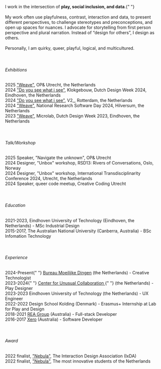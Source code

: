 
<ImageText src="../kuangyi.jpg">
  <div>
    I work in the intersection of <b>play, social inclusion, and data</b>.{" "}
    <br /> <br />
    My work often use playfulness, contrast, interaction and data, to present different perspectives, to challenge stereotypes and preconceptions, and open up spaces for nuances. I advocate for storytelling from first person perspective and plural narration. Instead of “design for others”, I design as others. 
    <br /> <br />
    Personally, I am quirky, queer, playful, logical, and multicultured.
    <br />

  </div>
</ImageText>
<br />
<br />

###### Exhibitions

<div>
  2025 <a href="/weave">"Weave"</a>, OP& Utrecht, the Netherlands
</div>
<div>
  2024 <a href="/doyousee">"Do you see what i see"</a>, Klokgebouw, Dutch Design
  Week 2024, Eindhoven, the Netherlands
</div>
<div>
  2024 <a href="/doyousee">"Do you see what i see"</a>, V2_, Rotterdam, the
  Netherlands
</div>
<div>
  2024 <a href="/weave">"Weave"</a>, National Research Software Day 2024,
  Hilversum, the Netherlands
</div>
<div>
  2023 <a href="/weave">"Weave"</a>, Microlab, Dutch Design Week 2023,
  Eindhoven, the Netherlands
</div>
<br />
<br />

###### Talk/Workshop

<div>2025 Speaker, "Navigate the unknown", OP& Utrecht</div>
<div>
  2024 Designer, "Unbox" workshop, RSD13: Rivers of Conversations, Oslo, Norway
</div>
<div>
  2024 Designer, "Unbox" workshop, International Transdisciplinarity Conference
  2024, Utrecht, the Netherlands
</div>
<div>2024 Speaker, queer code meetup, Creative Coding Utrecht</div>
<br />
<br />

###### Education

<div>
  2021-2023, Eindhoven University of Technology (Eindhoven, the Netherlands) -
  MSc Industrial Design
  <br />
  2015-2017, The Australian National University (Canberra, Australia) - BSc
  Infomation Technology
</div>
<br />
<br />

###### Experience

<div>
  2024-Present{" "}
  <a href="https://www.moeilijkedingen.nl/">Bureau Moeilijke Dingen</a> (the
  Netherlands) - Creative Technologist
  <br />
  2023-2024{" "}
  <a href="https://www.unusualcollaborations.com/">
    Center for Unusual Collaboration
  </a>{" "}
  (the Netherlands) - Play Designer
  <br />
  2023-2023 Eindhoven University of Technology (the Netherlands) - UX Engineer
  <br />
  2022-2022 Design School Kolding (Denmark) - Erasmus+ Internship at Lab for
  Play and Design
  <br />
  2018-2021 <a href="https://www.rea-group.com/">REA Group</a> (Australia) -
  Full-stack Developer
  <br />
  2016-2017 <a href="https://www.xero.com/">Xero</a> (Australia) - Software
  Developer
</div>
<br />
<br />

###### Award

<div>
  2022 finalist, <a href="/nebula">"Nebula"</a>, The Interaction Design
  Association (IxDA)
  <br />
  2022 finalist, <a href="/nebula">"Nebula"</a>, The most innovative students of
  the Netherlands
</div>
<br />
<br />
